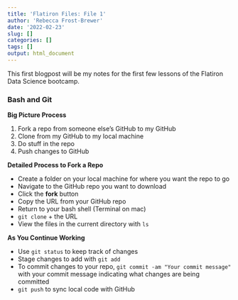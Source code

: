 ```yaml
---
title: 'Flatiron Files: File 1'
author: 'Rebecca Frost-Brewer'
date: '2022-02-23'
slug: []
categories: []
tags: []
output: html_document
---
```


This first blogpost will be my notes for the first few lessons of the Flatiron Data Science bootcamp.

### Bash and Git

**Big Picture Process**

1. Fork a repo from someone else's GitHub to my GitHub
1. Clone from my GitHub to my local machine
1. Do stuff in the repo
1. Push changes to GitHub


**Detailed Process to Fork a Repo**

+ Create a folder on your local machine for where you want the repo to go
+ Navigate to the GitHub repo you want to download
+ Click the **fork** button
+ Copy the URL from your GitHub repo 
+ Return to your bash shell (Terminal on mac)
+ `git clone` + the URL
+ View the files in the current directory with `ls`


**As You Continue Working**

+ Use `git status` to keep track of changes
+ Stage changes to add with `git add`
+ To commit changes to your repo, `git commit -am "Your commit message"` with your commit message indicating what changes are being committed
+ `git push` to sync local code with GitHub



